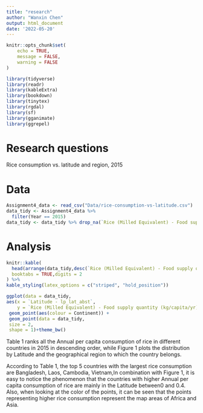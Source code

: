 ```yaml
---
title: "research"
author: "Wanxin Chen"
output: html_document
date: '2022-05-20'
---
```


```r
knitr::opts_chunk$set(
	echo = TRUE,
	message = FALSE,
	warning = FALSE
)
```

```r
library(tidyverse)
library(readr)
library(kableExtra)
library(bookdown)
library(tinytex)
library(rgdal)
library(sf)
library(gganimate)
library(ggrepel)
```

# Research questions
Rice consumption vs. latitude and region, 2015


# Data
```r
Assignment4_data <- read_csv("Data/rice-consumption-vs-latitude.csv")
data_tidy <- Assignment4_data %>%
  filter(Year == 2015)
data_tidy <- data_tidy %>% drop_na(`Rice (Milled Equivalent) - Food supply quantity (kg/capita/yr)`) %>% drop_na(`Latitude - lp_lat_abst`)
```


# Analysis
```r

knitr::kable(
  head(arrange(data_tidy,desc(`Rice (Milled Equivalent) - Food supply quantity (kg/capita/yr)`)),20), caption = 'Rice consumption',
  booktabs = TRUE,digits = 2
) %>%
kable_styling(latex_options = c("striped", "hold_position"))
```


```r
ggplot(data = data_tidy, 
aes(x = `Latitude - lp_lat_abst`,
    y = `Rice (Milled Equivalent) - Food supply quantity (kg/capita/yr)`)) +
 geom_point(aes(colour = Continent)) +
 geom_point(data = data_tidy,
 size = 2,
 shape = 1)+theme_bw()

```
Table 1 ranks all the Annual per capita consumption of rice in different countries in 2015 in descending order, while Figure 1 plots the distribution by Latitude and the geographical region to which the country belongs.

According to Table 1, the top 5 countries with the largest rice consumption are Bangladesh, Laos, Cambodia, Vietnam,In combination with Figure 1, it is easy to notice the phenomenon that the countries with higher Annual per capita consumption of rice are mainly in the Latitude between0 and 0.4. Also, when looking at the color of the points, it can be seen that the points representing higher rice consumption represent the map areas of Africa and Asia.




